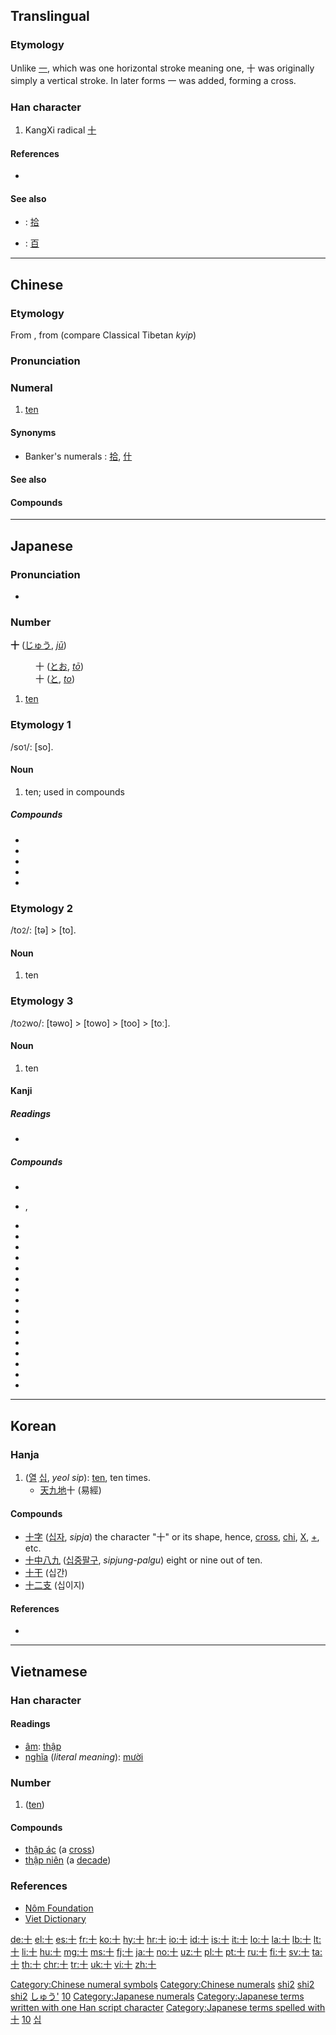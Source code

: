 {{character info/new}}
{{also|十|〸|拾}}<!-- may be replaced by zh-forms -->
==Translingual==
{{stroke order|type=animate}}

===Etymology===
{{Han etyl}}
Unlike [[一]], which was one horizontal stroke meaning one, 十 was originally simply a vertical stroke. In later forms 一 was added, forming a cross.

===Han character===
{{Han char|rn=24|rad=十|as=00|sn=2|four=40000|canj=J|ids=⿻一丨}}

# KangXi radical [[Index:Chinese radical/十|十]]

====References====
* {{Han ref|kx=0155.170|dkj=02695|dj=0348.060|hdz=10058.090|uh=5341|ud=21313|bh=A451|bd=42065}}

====See also====
* {{qualifier|Chinese financial form}}: [[拾]]
* {{qualifier|Powers of ten}}: [[百]]

[[Category:Chinese numeral symbols]]
[[Category:Chinese numerals]]

----

==Chinese==
{{zh-forms}}

===Etymology===
From {{etyl|och|zh}} {{m|och||*gjub}}, from {{etyl|sit-pro|zh}} {{m|sit-pro|*gip}} (compare Classical Tibetan ''kyip'')

===Pronunciation===
{{zh-pron
|m=shí
|ma=y
|c=sap6
|h=pfs=sṳ̍p, shi̍p
|mn=si̍p/cha̍p
|w=5zeq
|mc=y
|oc=y
|cat=num
}}

===Numeral===
{{zh-num}}

# [[ten]]

====Synonyms====
* Banker's numerals : [[拾]], [[什]]

====See also====
{{Chinese-numbers}}

====Compounds====
{{der3
|{{zh-l|九十}}
|{{zh-l|二十}}
|{{zh-l|五十}}
|{{zh-l|八九不離十}}
|{{zh-l|八十}}
|{{zh-l|六十}}
|{{zh-l|十一}}
|{{zh-l|十一年}}
|{{zh-l|十一月}}
|{{zh-l|十一月份}}
|{{zh-l|十一路}}
|{{zh-l|十七}}
|{{zh-l|十七孔橋}}
|{{zh-l|十三}}
|{{zh-l|十三日}}
|{{zh-l|十三經}}
|{{zh-l|十三點}}
|{{zh-l|十九}}
|{{zh-l|十二}}
|{{zh-l|十二分}}
|{{zh-l|十二分之一}}
|{{zh-l|十二地支}}
|{{zh-l|十二宮}}
|{{zh-l|十二平均律}}
|{{zh-l|十二指腸}}
|{{zh-l|十二支}}
|{{zh-l|十二星座}}
|{{zh-l|十二時辰}}
|{{zh-l|十二月}}
|{{zh-l|十二月份}}
|{{zh-l|十二碼}}
|{{zh-l|十二經}}
|{{zh-l|十二經脈}}
|{{zh-l|十二角形}}
|{{zh-l|十二邊形}}
|{{zh-l|十二面體}}
|{{zh-l|十五}}
|{{zh-l|十五年}}
|{{zh-l|十位}}
|{{zh-l|十倍}}
|{{zh-l|十億}}
|{{zh-l|十億位元}}
|{{zh-l|十億位元以太網絡}}
|{{zh-l|十億位元以太網絡聯盟}}
|{{zh-l|十克}}
|{{zh-l|十全十美}}
|{{zh-l|十全大補湯}}
|{{zh-l|十八}}
|{{zh-l|十六}}
|{{zh-l|十六位元}}
|{{zh-l|十六國}}
|{{zh-l|十六國春秋}}
|{{zh-l|十六烷值}}
|{{zh-l|十六進制}}
|{{zh-l|十分}}
|{{zh-l|十分之一}}
|{{zh-l|十吋口炮}}
|{{zh-l|十四}}
|{{zh-l|十四行詩}}
|{{zh-l|十國春秋}}
|{{zh-l|十堰}}
|{{zh-l|十堰市}}
|{{zh-l|十多億}}
|{{zh-l|十天干}}
|{{zh-l|十字}}
|{{zh-l|十字形}}
|{{zh-l|十字架}}
|{{zh-l|十字架刑}}
|{{zh-l|十字繡}}
|{{zh-l|十字花科}}
|{{zh-l|十字路口}}
|{{zh-l|十字軍}}
|{{zh-l|十字軍東征}}
|{{zh-l|十字軍東征}}
|{{zh-l|十字軍遠征}}
|{{zh-l|十字頭螺刀}}
|{{zh-l|十常侍}}
|{{zh-l|十干}}
|{{zh-l|十年}}
|{{zh-l|十年樹木，百年樹人}}
|{{zh-l|十年河東，十年河西}}
|{{zh-l|十幾}}
|{{zh-l|十幾個月}}
|{{zh-l|十成}}
|{{zh-l|十成九穩}}
|{{zh-l|十戒}}
|{{zh-l|十拿九穩}}
|{{zh-l|十數}}
|{{zh-l|十月}}
|{{zh-l|十月份}}
|{{zh-l|十月革命}}
|{{zh-l|十萬}}
|{{zh-l|十萬位}}
|{{zh-l|十萬八千里}}
|{{zh-l|十萬火急}}
|{{zh-l|十角形}}
|{{zh-l|十誡}}
|{{zh-l|十足}}
|{{zh-l|十進}}
|{{zh-l|十進位}}
|{{zh-l|十進位法}}
|{{zh-l|十進分類法}}
|{{zh-l|十進制}}
|{{zh-l|十進算術}}
|{{zh-l|十邊形}}
|{{zh-l|十里洋場}}
|{{zh-l|十面埋伏}}
|{{zh-l|十項}}
|{{zh-l|十項全能}}
|{{zh-l|四十}}
|{{zh-l|年三十}}
|{{zh-l|百兒八十}}
|{{zh-l|百十}}
|{{zh-l|第七十}}
|{{zh-l|第三十}}
|{{zh-l|第九十}}
|{{zh-l|第二十}}
|{{zh-l|第五十}}
|{{zh-l|第八十}}
|{{zh-l|第六十}}
|{{zh-l|第十}}
|{{zh-l|聞一知十}}
|{{zh-l|運十}}
}}

[[Category:Mandarin numeral symbols|shi2]]
[[Category:Chinese cardinal numbers|shi2]]
[[Category:Beginning Mandarin|shi2]]

----

==Japanese==

===Pronunciation===
* {{audio|Ja-10-jyuu.ogg|Audio|lang=ja}}

{{attention|ja|section for じゅう}}

===Number===
{{cardinalbox|ja|9|10|11|九|十一}}
'''十''' ([[じゅう]], ''[[jū]]'')
: 十 ([[とお]], ''[[tō]]'')
: 十 ([[と]], ''[[to]]'')

# [[ten]]

===Etymology 1===
/so<small>1</small>/: [so].

====Noun====
{{ja-noun|そ}}

# ten; used in compounds

=====Compounds=====
* {{ja-r|十六夜|いざよい|the [[sixteenth]] night of every month}}
* {{ja-r|十露盤|そろばん}}
* {{ja-r|三十日|みそか}}
* {{ja-r|三十路|みそじ|gloss=thirty; thirty years of age}}
* {{ja-r|四十|よそ|gloss=forty}}

===Etymology 2===
/to<small>2</small>/: [tə] > [to].

====Noun====
{{ja-noun|と}}

# ten

===Etymology 3===
/to<small>2</small>wo/: [təwo] > [towo] > [too] > [toː].

====Noun====
{{ja-noun|とお|hhira=とを}}

# ten

====Kanji====
{{ja-kanji|grade=1|rs=十00}}

=====Readings=====
* {{ja-readings
|goon=[[じゅう]] (jū) < [[じふ]] (jifu), [[じっ]] (ji[p/t/k/s]) (''before'' /p, t, k, s/)
|kanon=[[しゅう]] (shū) < [[しふ]] (shifu) {{qualifier|non-[[w:Jōyō kanji|Jōyō]] reading}}
|kanyoon=[[じゅっ]] (ju[p/t/k/s]) (''before'' /p, t, k, s/)
|kun=[[とお]] (tō) < [[とを]] (towo), [[と]] (to)
|nanori=[[い]] (i), [[か]] (ka), [[ぎ]] (gi), [[さ]] (sa), [[し]] (shi), [[そ]] (so), [[そう]] (sō), [[ち]] (chi), [[とう]] (tō), [[ね]] (ne), [[ま]] (ma), [[る]] (ru), [[わ]] (wa)}}

=====Compounds=====
* {{ja-r|十雨|じゅうう}}
* {{ja-r|十戒|じっかい}}, {{ja-r|十誡|じっかい|gloss=the [[Ten Commandments]]}}
* {{ja-r|十月|じゅうがつ|October}}
* {{ja-r|十姉妹|じゅうしまつ}}
* {{ja-r|十字|じゅうじ}}
* {{ja-r|十手|じって|gloss=[[martial arts]] [[truncheon]]}}
* {{ja-r|十種競技|じっしゅ きょうぎ|gloss=[[decathlon]]}}
* {{ja-r|十進法|じっしんほう|gloss=[[decimal]] [[system]]}}
* {{ja-r|十人並|じゅうにんなみ}}
* {{ja-r|十全|じゅうぜん}}
* {{ja-r|十哲|じってつ}}
* {{ja-r|十能|じゅうのう|gloss=small [[fire]] [[shovel]]}}
* {{ja-r|十把一絡|じっぱ ひとからげ}}
* {{ja-r|十部門分類法|じゅうぶもん ぶんるいほう}}
* {{ja-r|十分|じゅうぶん}}
* {{ja-r|十万億土|じゅうまんおくど}}
* {{ja-r|十目|じゅうもく}}
* {{ja-r|十薬|じゅうやく}}

[[Category:1000 Japanese basic words|しゅう']]
[[Category:Japanese numeral symbols|10]]
[[Category:Japanese numerals]]
[[Category:Japanese terms written with one Han script character]]
[[Category:Japanese terms spelled with 十]]

----

==Korean==

===Hanja===
{{ko-hanja|hangeul=십|rv=sip|mr=ship|y=sip|eumhun=열|ehrv=yeol|ehmr=yŏl|ehy=yel}}

# ([[열]] [[십]], ''yeol sip''): [[ten]], ten times.
#* [[天]][[九]][[地]]十 (易經)

====Compounds====
* [[十字]] ([[십자]], ''sipja'') the character "十" or its shape, hence, [[cross]], [[chi]], [[X]], [[+]], etc.
* [[十中八九]] ([[십중팔구]], ''sipjung-palgu'') eight or nine out of ten.
* [[十干]] (십간)
* [[十二支]] (십이지)
<!-- Almost Japanese : * [[十分]] (십분) * [[十全]] (십전) -->

====References====
* {{Hanja ref|nav=10348}}

[[Category:Korean numeral symbols|10]]
[[Category:Hanja readings|십]]

----

==Vietnamese==

===Han character===
{{vi-hantu|rs=十00}}

====Readings====
* [[音読|âm]]: [[thập]]
* [[意義|nghĩa]] (''literal meaning''): [[mười]]

===Number===
{{head|vi|numeral symbol|sc=Hani}}

# {{form of|Han form|mười|lang=vi|nodot=1|sc=Hani}} ([[ten]])

====Compounds====
* [[thập ác]] (a [[cross]])
* [[thập niên]] (a [[decade]])

===References===
* [http://nomfoundation.org/common/nom_details.php?codepoint=5341 Nôm Foundation]
* [http://dict.vietfun.com Viet Dictionary]

[[Category:CJKV radicals| ]]

[[de:十]]
[[el:十]]
[[es:十]]
[[fr:十]]
[[ko:十]]
[[hy:十]]
[[hr:十]]
[[io:十]]
[[id:十]]
[[is:十]]
[[it:十]]
[[lo:十]]
[[la:十]]
[[lb:十]]
[[lt:十]]
[[li:十]]
[[hu:十]]
[[mg:十]]
[[ms:十]]
[[fj:十]]
[[ja:十]]
[[no:十]]
[[uz:十]]
[[pl:十]]
[[pt:十]]
[[ru:十]]
[[fi:十]]
[[sv:十]]
[[ta:十]]
[[th:十]]
[[chr:十]]
[[tr:十]]
[[uk:十]]
[[vi:十]]
[[zh:十]]